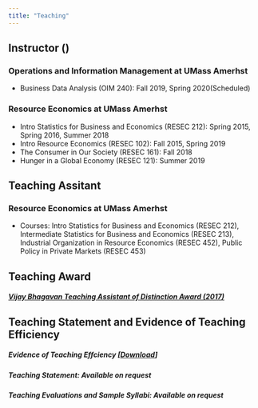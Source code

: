 ```yaml
---
title: "Teaching"
---
```


## Instructor ()
### Operations and Information Management at UMass Amerhst
- Business Data Analysis (OIM 240): Fall 2019, Spring 2020(Scheduled)

### Resource Economics at UMass Amerhst
- Intro Statistics for Business and Economics (RESEC 212): Spring 2015, Spring 2016, Summer 2018
- Intro Resource Economics (RESEC 102): Fall 2015, Spring 2019
- The Consumer in Our Society (RESEC 161): Fall 2018
- Hunger in a Global Economy (RESEC 121): Summer 2019


## Teaching Assitant 
### Resource Economics at UMass Amerhst
- Courses: Intro Statistics for Business and Economics (RESEC 212), Intermediate Statistics for Business and Economics (RESEC 213),
Industrial Organization in Resource Economics (RESEC 452), Public Policy in Private Markets (RESEC 453)

## Teaching Award
##### [Vijay Bhagavan Teaching Assistant of Distinction Award (2017)](https://www.umass.edu/resec/news/jung-hwan-koh-kelly-hellman-and-irene-mussio-win-vijay-bhagavan-and-carolyn-harper-graduate)


## Teaching Statement and Evidence of Teaching Efficiency
##### Evidence of Teaching Effciency [[Download](Koh_Teaching Efficiency_final.pdf)]
##### Teaching Statement: Available on request
##### Teaching Evaluations and Sample Syllabi: Available on request


